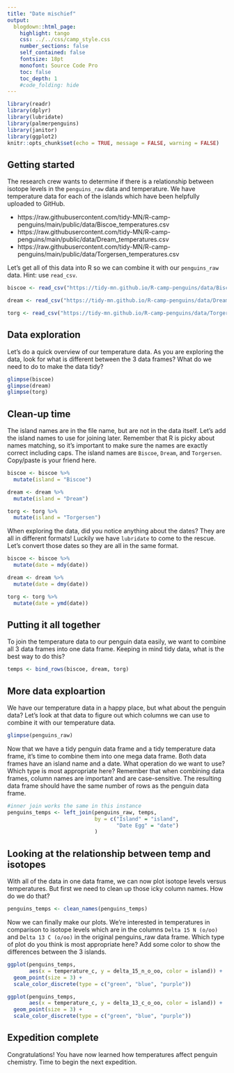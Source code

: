 ```yaml
---
title: "Date mischief"
output: 
  blogdown::html_page: 
    highlight: tango
    css: ../../css/camp_style.css
    number_sections: false
    self_contained: false
    fontsize: 18pt
    monofont: Source Code Pro
    toc: false
    toc_depth: 1
    #code_folding: hide
---
```


```r
library(readr)
library(dplyr)
library(lubridate)
library(palmerpenguins)
library(janitor)
library(ggplot2)
knitr::opts_chunk$set(echo = TRUE, message = FALSE, warning = FALSE)
```

## Getting started

The research crew wants to determine if there is a relationship between isotope levels in the `penguins_raw` data and temperature. We have temperature data for each of the islands which have been helpfully uploaded to GitHub.

* https://raw.githubusercontent.com/tidy-MN/R-camp-penguins/main/public/data/Biscoe_temperatures.csv
* https://raw.githubusercontent.com/tidy-MN/R-camp-penguins/main/public/data/Dream_temperatures.csv
* https://raw.githubusercontent.com/tidy-MN/R-camp-penguins/main/public/data/Torgersen_temperatures.csv

Let's get all of this data into R so we can combine it with our `penguins_raw` data. Hint: use `read_csv`.

```r
biscoe <- read_csv("https://tidy-mn.github.io/R-camp-penguins/data/Biscoe_temperatures.csv")

dream <- read_csv("https://tidy-mn.github.io/R-camp-penguins/data/Dream_temperatures.csv")

torg <- read_csv("https://tidy-mn.github.io/R-camp-penguins/data/Torgersen_temperatures.csv")
```

## Data exploration

Let's do a quick overview of our temperature data. As you are exploring the data, look for what is different between the 3 data frames? What do we need to do to make the data tidy?

```r
glimpse(biscoe)
glimpse(dream)
glimpse(torg)
```

## Clean-up time

The island names are in the file name, but are not in the data itself. Let's add the island names to use for joining later. Remember that R is picky about names matching, so it's important to make sure the names are exactly correct including caps. The island names are `Biscoe`, `Dream`, and `Torgersen`. Copy/paste is your friend here.

```r
biscoe <- biscoe %>%
  mutate(island = "Biscoe")

dream <- dream %>%
  mutate(island = "Dream")

torg <- torg %>%
  mutate(island = "Torgersen")
```

When exploring the data, did you notice anything about the dates? They are all in different formats! Luckily we have `lubridate` to come to the rescue. Let's convert those dates so they are all in the same format.

```r
biscoe <- biscoe %>%
  mutate(date = mdy(date))

dream <- dream %>%
  mutate(date = dmy(date))

torg <- torg %>%
  mutate(date = ymd(date))
```

## Putting it all together

To join the temperature data to our penguin data easily, we want to combine all 3 data frames into one data frame. Keeping in mind tidy data, what is the best way to do this?

```r
temps <- bind_rows(biscoe, dream, torg)
```

## More data exploartion

We have our temperature data in a happy place, but what about the penguin data? Let's look at that data to figure out which columns we can use to combine it with our temperature data.

```r
glimpse(penguins_raw)
```

Now that we have a tidy penguin data frame and a tidy temperature data frame, it's time to combine them into one mega data frame. Both data frames have an island name and a date. What operation do we want to use? Which type is most appropriate here? Remember that when combining data frames, column names are important and are case-sensitive. The resulting data frame should have the same number of rows as the penguin data frame.

```r
#inner join works the same in this instance
penguins_temps <- left_join(penguins_raw, temps,
                            by = c("Island" = "island",
                                   "Date Egg" = "date")
                            )
```

## Looking at the relationship between temp and isotopes

With all of the data in one data frame, we can now plot isotope levels versus temperatures. But first we need to clean up those icky column names. How do we do that?

```r
penguins_temps <- clean_names(penguins_temps)
```

Now we can finally make our plots. We're interested in temperatures in comparison to isotope levels which are in the columns `Delta 15 N (o/oo)` and `Delta 13 C (o/oo)` in the original penguins_raw data frame. Which type of plot do you think is most appropriate here? Add some color to show the differences between the 3 islands.

```r
ggplot(penguins_temps,
       aes(x = temperature_c, y = delta_15_n_o_oo, color = island)) +
  geom_point(size = 3) +
  scale_color_discrete(type = c("green", "blue", "purple"))

ggplot(penguins_temps,
       aes(x = temperature_c, y = delta_13_c_o_oo, color = island)) +
  geom_point(size = 3) +
  scale_color_discrete(type = c("green", "blue", "purple"))
```

## Expedition complete

Congratulations! You have now learned how temperatures affect penguin chemistry. Time to begin the next expedition.
